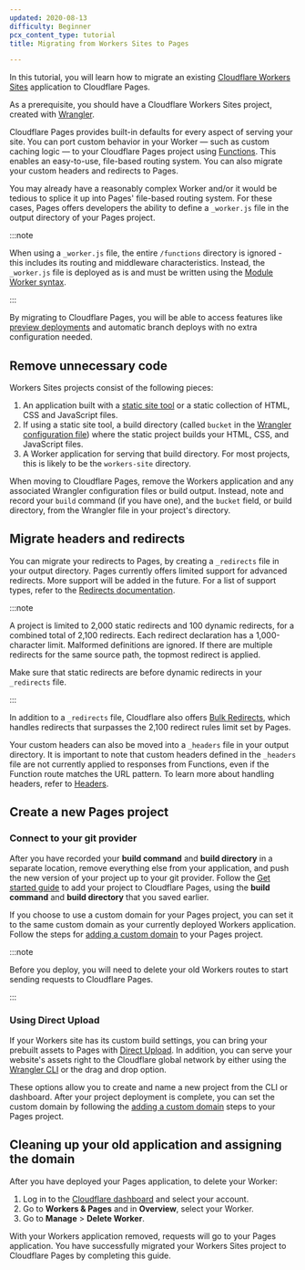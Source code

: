 ```yaml
---
updated: 2020-08-13
difficulty: Beginner
pcx_content_type: tutorial
title: Migrating from Workers Sites to Pages

---
```


In this tutorial, you will learn how to migrate an existing [Cloudflare Workers Sites](/workers/configuration/sites/) application to Cloudflare Pages.

As a prerequisite, you should have a Cloudflare Workers Sites project, created with [Wrangler](https://github.com/cloudflare/workers-sdk/tree/main/packages/wrangler).

Cloudflare Pages provides built-in defaults for every aspect of serving your site. You can port custom behavior in your Worker — such as custom caching logic — to your Cloudflare Pages project using [Functions](/pages/functions/). This enables an easy-to-use, file-based routing system. You can also migrate your custom headers and redirects to Pages.

You may already have a reasonably complex Worker and/or it would be tedious to splice it up into Pages' file-based routing system. For these cases, Pages offers developers the ability to define a `_worker.js` file in the output directory of your Pages project.

:::note


When using a `_worker.js` file, the entire `/functions` directory is ignored - this includes its routing and middleware characteristics. Instead, the `_worker.js` file is deployed as is and must be written using the [Module Worker syntax](/workers/reference/migrate-to-module-workers/).


:::

By migrating to Cloudflare Pages, you will be able to access features like [preview deployments](/pages/configuration/preview-deployments/) and automatic branch deploys with no extra configuration needed.

## Remove unnecessary code

Workers Sites projects consist of the following pieces:

1. An application built with a [static site tool](/pages/how-to/) or a static collection of HTML, CSS and JavaScript files.
2. If using a static site tool, a build directory (called `bucket` in the [Wrangler configuration file](/pages/functions/wrangler-configuration/)) where the static project builds your HTML, CSS, and JavaScript files.
3. A Worker application for serving that build directory. For most projects, this is likely to be the `workers-site` directory.

When moving to Cloudflare Pages, remove the Workers application and any associated Wrangler configuration files or build output. Instead, note and record your `build` command (if you have one), and the `bucket` field, or build directory, from the Wrangler file in your project's directory.

## Migrate headers and redirects

You can migrate your redirects to Pages, by creating a `_redirects` file in your output directory. Pages currently offers limited support for advanced redirects. More support will be added in the future. For a list of support types, refer to the [Redirects documentation](/pages/configuration/redirects/).

:::note


A project is limited to 2,000 static redirects and 100 dynamic redirects, for a combined total of 2,100 redirects. Each redirect declaration has a 1,000-character limit. Malformed definitions are ignored. If there are multiple redirects for the same source path, the topmost redirect is applied.

Make sure that static redirects are before dynamic redirects in your `_redirects` file.


:::

In addition to a `_redirects` file, Cloudflare also offers [Bulk Redirects](/pages/configuration/redirects/#surpass-_redirects-limits), which handles redirects that surpasses the 2,100 redirect rules limit set by Pages.

Your custom headers can also be moved into a `_headers` file in your output directory. It is important to note that custom headers defined in the `_headers` file are not currently applied to responses from Functions, even if the Function route matches the URL pattern. To learn more about handling headers, refer to [Headers](/pages/configuration/headers/).

## Create a new Pages project

### Connect to your git provider

After you have recorded your **build command** and **build directory** in a separate location, remove everything else from your application, and push the new version of your project up to your git provider. Follow the [Get started guide](/pages/get-started/) to add your project to Cloudflare Pages, using the **build command** and **build directory** that you saved earlier.

If you choose to use a custom domain for your Pages project, you can set it to the same custom domain as your currently deployed Workers application. Follow the steps for [adding a custom domain](/pages/configuration/custom-domains/#add-a-custom-domain) to your Pages project.

:::note


Before you deploy, you will need to delete your old Workers routes to start sending requests to Cloudflare Pages.


:::

### Using Direct Upload

If your Workers site has its custom build settings, you can bring your prebuilt assets to Pages with [Direct Upload](/pages/get-started/direct-upload/). In addition, you can serve your website's assets right to the Cloudflare global network by either using the [Wrangler CLI](/workers/wrangler/install-and-update/) or the drag and drop option.

These options allow you to create and name a new project from the CLI or dashboard. After your project deployment is complete, you can set the custom domain by following the [adding a custom domain](/pages/configuration/custom-domains/#add-a-custom-domain) steps to your Pages project.

## Cleaning up your old application and assigning the domain

After you have deployed your Pages application, to delete your Worker:

1. Log in to the [Cloudflare dashboard](https://dash.cloudflare.com/) and select your account.
2. Go to **Workers & Pages** and in **Overview**, select your Worker.
3. Go to **Manage** > **Delete Worker**.

With your Workers application removed, requests will go to your Pages application. You have successfully migrated your Workers Sites project to Cloudflare Pages by completing this guide.
